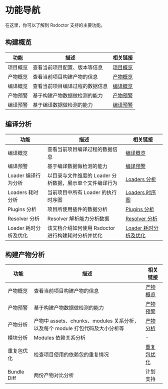# 功能导航

在这里，你可以了解到 Rsdoctor 支持的主要功能。

## 构建概览

| 功能      | 描述                                   | 相关链接                            |
| --------- | -------------------------------------- | ----------------------------------- |
| 项目概览  | 查看当前项目配置、版本等信息           | [项目概览](../usage/project-overall) |
| 产物概览  | 查看当前项目构建产物的信息               | [产物概览](../usage/bundle-overall) |
| 编译概览  | 查看当前项目编译过程的数据信息         |[编译概览](../usage/compile-overall) |
| 产物预警  | 基于构建产物数据做检测的能力             | [产物预警](../usage/bundle-alerts) |
| 编译预警  | 基于编译数据做检测的能力               | [编译预警](../usage/compile-overall) |

## 编译分析

| 功能                  | 描述                                       | 相关链接 |
| --------------------- | ------------------------------------------ | -------- |
| 编译概览  | 查看当前项目编译过程的数据信息         |[编译概览](../usage/compile-overall) |
| 编译预警  | 基于编译数据做检测的能力               | [编译预警](../usage/compile-overall) |
| Loader 编译行为分析   | 以目录与文件维度的 Loader 分析数据，展示单个文件编译行为 | [Loaders 分析](../usage/loaders-analysis)  |
| Loaders 耗时分析      | 当前项目中所有 Loader 的执行时序图           | [Loaders 时序图](../usage/loaders-timeline)         |
| Plugins 分析          | 项目所使用插件的数据分析                     | [Plugins 分析](../usage/plugins-analysis)          |
| Resolver 分析         | Resolver 解析能力分析数据                   | [Resolver 分析](../usage/resolver)        |
| Loader 耗时分析及优化  |  该文档介绍如何使用 Rsdoctor 进行构建耗时分析并优化  | [ Loader 耗时分析及优化 ](../topic/loader-optimization)  |

## 构建产物分析

| 功能      | 描述                                                         | 相关链接 |
| --------- | ------------------------------------------------------------ | -------- |
| 产物概览  | 查看当前项目构建产物的信息               | [产物概览](../usage/bundle-overall) |
| 产物预警  | 基于构建产物数据做检测的能力             | [产物预警](../usage/bundle-alerts) |
| 产物分析  | 产物中 assets、chunks、modules 关系分析，以及每个 module 打包代码及大小分析等 | [产物分析](../usage/bundle-size)       |
| 模块分析  | Modules 依赖关系分析                                         | -        |
| 重复包优化 | 检查项目使用的依赖包的重复情况                               | [重复包优化](../topic/duplicate-pkg-problem)         |
| Bundle Diff | 两份产物对比分析                                             | 计划支持 |
